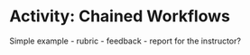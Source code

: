 # Activity: Chained Workflows {#sec-act-prompting}

Simple example - rubric - feedback - report for the instructor?